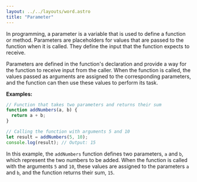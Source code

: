 ```yaml
---
layout: ../../layouts/word.astro
title: "Parameter"
---
```

In programming, a parameter is a variable that is used to define a function or method. Parameters are placeholders for values that are passed to the function when it is called. They define the input that the function expects to receive.

Parameters are defined in the function's declaration and provide a way for the function to receive input from the caller. When the function is called, the values passed as arguments are assigned to the corresponding parameters, and the function can then use these values to perform its task.

**Examples:**
```javascript
// Function that takes two parameters and returns their sum
function addNumbers(a, b) {
  return a + b;
}

// Calling the function with arguments 5 and 10
let result = addNumbers(5, 10);
console.log(result); // Output: 15
```

In this example, the `addNumbers` function defines two parameters, `a` and `b`, which represent the two numbers to be added. When the function is called with the arguments `5` and `10`, these values are assigned to the parameters `a` and `b`, and the function returns their sum, `15`.